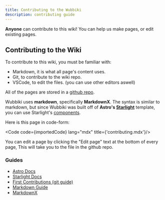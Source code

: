 ```yaml
---
title: Contributing to the Wubbiki
description: contributing guide
---
```


**Anyone** can contribute to this wiki! You can help us make pages, or edit existing pages.

## Contributing to the Wiki
To contribute to this wiki, you must be familiar with:
- Markdown, it is what all page's content uses.
- Git, to contribute to the wiki repo.
- VSCode, to edit the files. (you can use other editors aswell)

All of the pages are stored in a [github repo](https://github.com/yourlocalonion/wubbiki).

Wubbiki uses **markdown**, specifically **MarkdownX**. The syntax is similar to markdown, but 
since Wubbiki was built off of **Astro's [Starlight](https://starlight.astro.build/)** template, 
you can use Starlight's [components](https://starlight.astro.build/guides/components/).

Here is this page in code-form:

<Code code={importedCode} lang="mdx" title={'contributing.mdx'}/>

You can edit a page by clicking the "Edit page" text at the bottom of every page, This will
take you to the file in the github repo.

### Guides
- [Astro Docs](https://docs.astro.build/en/getting-started/)
- [Starlight Docs](https://starlight.astro.build/getting-started/)
- [First Contributions (git guide)](https://github.com/firstcontributions/first-contributions)
- [Markdown Guide](https://www.markdownguide.org/)
- [MarkdownX](https://mdxjs.com/)

